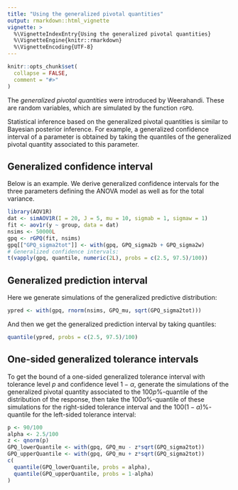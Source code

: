 ```yaml
---
title: "Using the generalized pivotal quantities"
output: rmarkdown::html_vignette
vignette: >
  %\VignetteIndexEntry{Using the generalized pivotal quantities}
  %\VignetteEngine{knitr::rmarkdown}
  %\VignetteEncoding{UTF-8}
---
```


```r
knitr::opts_chunk$set(
  collapse = FALSE,
  comment = "#>"
)
```

The *generalized pivotal quantities* were introduced by Weerahandi. These are 
random variables, which are simulated by the function `rGPQ`. 

Statistical inference based on the generalized pivotal quantities is similar to 
Bayesian posterior inference. For example, a generalized confidence interval of
a parameter is obtained by taking the quantiles of the generalized pivotal
quantity associated to this parameter. 

## Generalized confidence interval

Below is an example. We derive generalized confidence intervals for the three 
parameters defining the ANOVA model as well as for the total variance.

```r
library(AOV1R)
dat <- simAOV1R(I = 20, J = 5, mu = 10, sigmab = 1, sigmaw = 1)
fit <- aov1r(y ~ group, data = dat)
nsims <- 50000L
gpq <- rGPQ(fit, nsims)
gpq[["GPQ_sigma2tot"]] <- with(gpq, GPQ_sigma2b + GPQ_sigma2w)
# Generalized confidence intervals:
t(vapply(gpq, quantile, numeric(2L), probs = c(2.5, 97.5)/100))
```


## Generalized prediction interval

Here we generate simulations of the generalized predictive distribution:

```r
ypred <- with(gpq, rnorm(nsims, GPQ_mu, sqrt(GPQ_sigma2tot)))
```

And then we get the generalized prediction interval by taking quantiles:

```r
quantile(ypred, probs = c(2.5, 97.5)/100)
```


## One-sided generalized tolerance intervals

To get the bound of a one-sided generalized tolerance interval with tolerance 
level $p$ and confidence level $1-\alpha$, generate the simulations of the
generalized pivotal quantity associated to the $100p\%$-quantile of the
distribution of the response, then take the $100\alpha\%$-quantile of these 
simulations for the right-sided tolerance interval and the
$100(1-\alpha)\%$-quantile for the left-sided tolerance interval:

```r
p <- 90/100
alpha <- 2.5/100
z <- qnorm(p)
GPQ_lowerQuantile <- with(gpq, GPQ_mu - z*sqrt(GPQ_sigma2tot))
GPQ_upperQuantile <- with(gpq, GPQ_mu + z*sqrt(GPQ_sigma2tot))
c(
  quantile(GPQ_lowerQuantile, probs = alpha),
  quantile(GPQ_upperQuantile, probs = 1-alpha)
)
```

